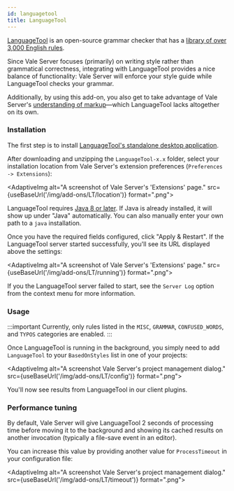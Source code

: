 ```yaml
---
id: languagetool
title: LanguageTool
---
```



[LanguageTool](https://languagetool.org/) is an open-source grammar checker
that has a [library of over 3,000 English rules](https://community.languagetool.org/rule/list?lang=en&offset=0&max=10).

Since Vale Server focuses (primarily) on writing style rather than grammatical
correctness, integrating with LanguageTool provides a nice balance of
functionality: Vale Server will enforce your style guide while LanguageTool
checks your grammar.

Additionally, by using this add-on, you also get to take advantage of Vale
Server's [understanding of markup](/vale-server/concepts/scoping)&mdash;which
LanguageTool lacks altogether on its own.

### Installation

The first step is to install
[LanguageTool's standalone desktop application](https://languagetool.org/#more).

After downloading and unzipping the `LanguageTool-x.x` folder, select your
installation location from Vale Server's extension preferences
(`Preferences -> Extensions`):

<AdaptiveImg
    alt="A screenshot of Vale Server's 'Extensions' page."
    src={useBaseUrl('/img/add-ons/LT/location')}
    format=".png">
</AdaptiveImg>

LanguageTool requires [Java 8 or later](https://www.java.com/en/download/). If
Java is already installed, it will show up under "Java" automatically. You can
also manually enter your own path to a `java` installation.

Once you have the required fields configured, click "Apply & Restart". If the
LanguageTool server started successfully, you'll see its URL displayed above the settings:

<AdaptiveImg
    alt="A screenshot of Vale Server's 'Extensions' page."
    src={useBaseUrl('/img/add-ons/LT/running')}
    format=".png">
</AdaptiveImg>

If you the LanguageTool server failed to start, see the `Server Log` option
from the context menu for more information.

### Usage

:::important
Currently, only rules listed in the `MISC`, `GRAMMAR`, `CONFUSED_WORDS`, and
`TYPOS` categories are enabled.
:::

Once LanguageTool is running in the background, you simply need to add
`LanguageTool` to your `BasedOnStyles` list in one of your projects:

<AdaptiveImg
    alt="A screenshot Vale Server's project management dialog."
    src={useBaseUrl('/img/add-ons/LT/config')}
    format=".png">
</AdaptiveImg>

You'll now see results from LanguageTool in our client plugins.

### Performance tuning

By default, Vale Server will give LanguageTool 2 seconds of processing time
before moving it to the background and showing its cached results on another
invocation (typically a file-save event in an editor).

You can increase this
value by providing another value for `ProcessTimeout` in your configuration
file:

<AdaptiveImg
    alt="A screenshot Vale Server's project management dialog."
    src={useBaseUrl('/img/add-ons/LT/timeout')}
    format=".png">
</AdaptiveImg>
